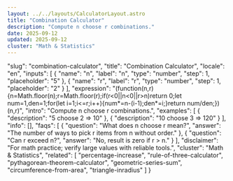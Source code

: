 ```yaml
---
layout: ../../layouts/CalculatorLayout.astro
title: "Combination Calculator"
description: "Compute n choose r combinations."
date: 2025-09-12
updated: 2025-09-12
cluster: "Math & Statistics"
---
```


  "slug": "combination-calculator",
  "title": "Combination Calculator",
  "locale": "en",
  "inputs": [
    {
      "name": "n",
      "label": "n",
      "type": "number",
      "step": 1,
      "placeholder": "5"
    },
    {
      "name": "r",
      "label": "r",
      "type": "number",
      "step": 1,
      "placeholder": "2"
    }
  ],
  "expression": "(function(n,r){n=Math.floor(n);r=Math.floor(r);if(r<0||n<0||r>n)return 0;let num=1,den=1;for(let i=1;i<=r;i++){num*=n-(i-1);den*=i;}return num/den;})(n,r)",
  "intro": "Compute n choose r combinations.",
  "examples": [
    {
      "description": "5 choose 2 ⇒ 10"
    },
    {
      "description": "10 choose 3 ⇒ 120"
    }
  ],
  "info": [],
  "faqs": [
    {
      "question": "What does n choose r mean?",
      "answer": "The number of ways to pick r items from n without order."
    },
    {
      "question": "Can r exceed n?",
      "answer": "No, result is zero if r > n."
    }
  ],
  "disclaimer": "For math practice; verify large values with reliable tools.",
  "cluster": "Math & Statistics",
  "related": [
    "percentage-increase",
    "rule-of-three-calculator",
    "pythagorean-theorem-calculator",
    "geometric-series-sum",
    "circumference-from-area",
    "triangle-inradius"
  ]
}

<Calculator schema={schema} />

